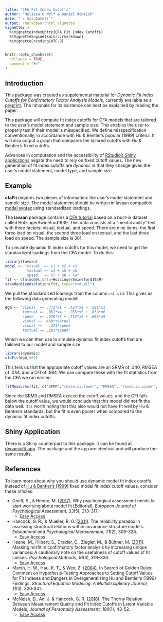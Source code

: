 ```yaml
---
title: "CFA Fit Index Cutoffs"
author: "Melissa G Wolf & Daniel McNeish"
date: "`r Sys.Date()`"
output: rmarkdown::html_vignette
vignette: >
  %\VignetteIndexEntry{CFA Fit Index Cutoffs}
  %\VignetteEngine{knitr::rmarkdown}
  %\VignetteEncoding{UTF-8}
---
```


```r
knitr::opts_chunk$set(
  collapse = TRUE,
  comment = "#>"
)
```

## Introduction

This package was created as supplemental material for *Dynamic Fit Index Cutoffs for Confirmatory Factor Analysis Models*, currently available as a [preprint](https://psyarxiv.com/).  The rationale for its existence can best be explained by reading the paper. 

This package will compute fit index cutoffs for CFA models that are tailored to the user's model statement and sample size. This enables the user to properly test if their model is misspecified.  We define misspecification conventionally, in accordance with Hu & Bentler's popular (1999) criteria.  It will also output a graph that compares the tailored cutoffs with Hu & Bentler's fixed cutoffs.  

Advances in computation and the accessibility of [RStudio's Shiny applications](https://shiny.rstudio.com/) negate the need to rely on fixed cutoff values. The new generation of fit index cutoffs are *dynamic* in that they change given the user's model statement, model type, and sample size.

## Example

**cfaFit** requires two pieces of information: the user's model statement and sample size.  The model statement should be written in lavaan compatible [model syntax](https://lavaan.ugent.be/tutorial/syntax1.html) using standardized loadings.

The **lavaan** package contains a [CFA tutorial](https://lavaan.ugent.be/tutorial/cfa.html) based on a built-in dataset called HolzingerSwineford1939.  This data consists of a "mental ability" test with three factors: visual, textual, and speed. There are nine items; the first three load on visual, the second three load on textual, and the last three load on speed.  The sample size is 301.

To simulate dynamic fit index cutoffs for this model, we need to get the standardized loadings from the CFA model.  To do this:

```r
library(lavaan)
model <- "visual  =~ x1 + x2 + x3 
          textual =~ x4 + x5 + x6
          speed   =~ x7 + x8 + x9"
fit <- cfa(model,data=HolzingerSwineford1939)
standardizedsolution(fit, type="std.all")
```
We pull the standardized loadings from the column `est.std`.  This gives us the following data generating model:

```r
dgm <- "visual  =~ .772*x1 + .424*x2 + .581*x3 
        textual =~ .852*x4 + .855*x5 + .838*x6
        speed   =~ .570*x7 + .723*x8 + .665*x9
        visual ~~ .459*textual
        visual ~~	.471*speed
        textual ~~ .283*speed"
```

Which we can then use to simulate dynamic fit index cutoffs that are tailored to our model and sample size.

```r
library(dynamic)
cfaFit(dgm,301)
```

This tells us that the appropriate cutoff values are an SRMR of .040, RMSEA of .044, and a CFI of .984.  We can compare these with the fit statistics from the CFA we ran earlier:

```r
fitMeasures(fit, c("SRMR","rmsea.ci.lower", "RMSEA", "rmsea.ci.upper", "rmsea.pvalue", "CFI"))
```

Since the SRMR and RMSEA exceed the cutoff values, and the CFI falls below the cutoff value, we would conclude that this model did not fit the data well.  It is worth noting that this also would not have fit well by Hu & Bentler's standards, but the fit is even poorer when compared to the dynamic fit index cutoffs.

## Shiny Application

There is a Shiny counterpart to this package.  It can be found at [dynamicfit.app](https://dynamicfit.app/cfa).  The package and the app are identical and will produce the same results.

## References

To learn more about why you should use dynamic model fit index cutoffs instead of [Hu & Bentler's (1999)](https://psycnet.apa.org/record/1998-03102-001) fixed model fit index cutoff values, consider these articles:

- Greiff, S., & Heene, M. [(2017)](https://doi.org/10.1027/1015-5759/a000450). Why psychological assessment needs to start worrying about model fit [Editorial]. *European Journal of Psychological Assessment, 33*(5), 313–317. 
  - [Easy Access](https://www.researchgate.net/publication/320466182_Why_Psychological_Assessment_Needs_to_Start_Worrying_About_Model_Fit)
- Hancock, G. R., & Mueller, R. O. [(2011)](https://doi.org/10.1177/0013164410384856). The reliability paradox in assessing structural relations within covariance structure models. *Educational and Psychological Measurement, 71*(2), 306–324.
  - [Easy Access](https://pdfs.semanticscholar.org/53d6/c1690265df617dd33ebc94cdc76fbf97777d.pdf)
- Heene, M., Hilbert, S., Draxler, C., Ziegler, M., & Bühner, M. [(2011)](https://doi.org/10.1037/a0024917). Masking misfit in confirmatory factor analysis by increasing unique variances: A cautionary note on the usefulness of cutoff values of fit indices. *Psychological Methods, 16*(3), 319–336. 
  - [Easy Access](https://www.academia.edu/15139444/Masking_misfit_in_confirmatory_factor_analysis_by_increasing_unique_variances_A_cautionary_note_on_the_usefulness_of_cutoff_values_of_fit_indices)
- Marsh, H. W., Hau, K. T., & Wen, Z. [(2004)](https://www.tandfonline.com/doi/abs/10.1207/s15328007sem1103_2). In Search of Golden Rules: Comment on Hypothesis-Testing Approaches to Setting Cutoff Values for Fit Indexes and Dangers in Overgeneralizing Hu and Bentler's (1999) Findings. *Structural Equation Modeling: A Multidisciplinary Journal, 11*(3), 320-341.
  - [Easy Access](https://www.researchgate.net/publication/289963902_In_Search_of_Golden_Rules_Comment_on_Hypothesis-Testing_Approaches_to_Setting_Cutoff_Values_for_Fit_Indexes_and_Dangers_in_Overgeneralizing_Hu_and_Bentler's_1999_Findings)
- McNeish, D., An, J. & Hancock, G. R. [(2018)](https://www.tandfonline.com/doi/abs/10.1080/00223891.2017.1281286). The Thorny Relation Between Measurement Quality and Fit Index Cutoffs in Latent Variable Models, *Journal of Personality Assessment, 100*(1), 43-52.
  - [Easy Access](https://www.researchgate.net/publication/311536084_The_Thorny_Relation_between_Measurement_Quality_and_Fit_Index_Cut-Offs_in_Latent_Variable_Models)
